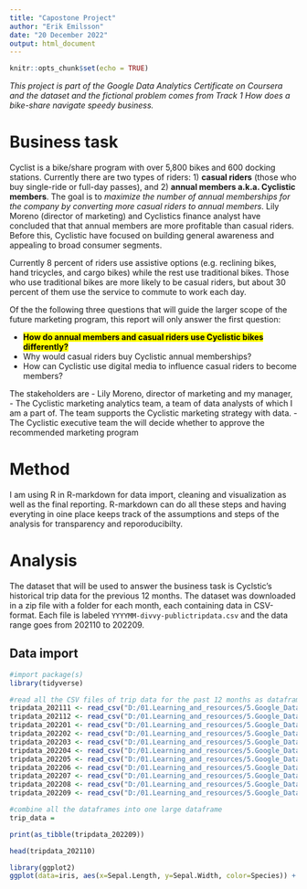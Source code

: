```yaml
---
title: "Capostone Project"
author: "Erik Emilsson"
date: "20 December 2022"
output: html_document
---
```


```r
knitr::opts_chunk$set(echo = TRUE)
```

*This project is part of the Google Data Analytics Certificate on Coursera and the dataset and the fictional problem comes from Track 1 How does a bike-share navigate speedy business.*

# Business task
Cyclist is a bike/share program with over 5,800 bikes and 600 docking stations. Currently there are two types of riders: 1) **casual riders** (those who buy single-ride or full-day passes), and 2) **annual members a.k.a. Cyclistic members**. The goal is to *maximize the number of annual memberships for the company by converting more casual riders to annual members*. Lily Moreno (director of marketing) and Cyclistics finance analyst have concluded that that annual members are more profitable than casual riders. Before this, Cyclistic have focused on building general awareness and appealing to broad consumer segments.

Currently 8 percent of riders use assistive options (e.g. reclining bikes, hand tricycles, and cargo bikes) while the rest use traditional bikes. Those who use traditional bikes are more likely to be casual riders, but about 30 percent of them use the service to commute to work each day.

Of the the following three questions that will guide the larger scope of the future marketing program, this report will only answer the first question:

- <mark>**How do annual members and casual riders use Cyclistic bikes differently?** </mark>
- Why would casual riders buy Cyclistic annual memberships?
- How can Cyclistic use digital media to influence casual riders to become members?

The stakeholders are 
- Lily Moreno, director of marketing and my manager,
- The Cyclistic marketing analytics team, a team of data analysts of which I am a part of. The team supports the Cyclistic marketing strategy with data. 
- The Cyclistic executive team the will decide whether to approve the recommended marketing program

# Method
I am using R in R-markdown for data import, cleaning and visualization as well as the final reporting. R-markdown can do all these steps and having everyting in oine place keeps track of the assumptions and steps of the analysis for transparency and reporoducibilty.

# Analysis

The dataset that will be used to answer the business task is Cyclstic's historical trip data for the previous 12 months. The dataset was downloaded in a zip file with a folder for each month, each containing data in CSV-format. Each file is labeled `YYYYMM-divvy-publictripdata.csv` and the data range goes from 202110 to 202209.

## Data import

```r
#import package(s)
library(tidyverse)
```



```r
#read all the CSV files of trip data for the past 12 months as dataframes in R and define them as separate variables
tripdata_202111 <- read_csv("D:/01.Learning_and_resources/5.Google_Data_Analytics_Certificate_Coursera/Google-Data-Analyst-Capstone-Project/Raw Data/202111-divvy-tripdata")
tripdata_202112 <- read_csv("D:/01.Learning_and_resources/5.Google_Data_Analytics_Certificate_Coursera/Google-Data-Analyst-Capstone-Project/Raw Data/202112-divvy-tripdata")
tripdata_202201 <- read_csv("D:/01.Learning_and_resources/5.Google_Data_Analytics_Certificate_Coursera/Google-Data-Analyst-Capstone-Project/Raw Data/202201-divvy-tripdata")
tripdata_202202 <- read_csv("D:/01.Learning_and_resources/5.Google_Data_Analytics_Certificate_Coursera/Google-Data-Analyst-Capstone-Project/Raw Data/202202-divvy-tripdata")
tripdata_202203 <- read_csv("D:/01.Learning_and_resources/5.Google_Data_Analytics_Certificate_Coursera/Google-Data-Analyst-Capstone-Project/Raw Data/202203-divvy-tripdata")
tripdata_202204 <- read_csv("D:/01.Learning_and_resources/5.Google_Data_Analytics_Certificate_Coursera/Google-Data-Analyst-Capstone-Project/Raw Data/202204-divvy-tripdata")
tripdata_202205 <- read_csv("D:/01.Learning_and_resources/5.Google_Data_Analytics_Certificate_Coursera/Google-Data-Analyst-Capstone-Project/Raw Data/202205-divvy-tripdata")
tripdata_202206 <- read_csv("D:/01.Learning_and_resources/5.Google_Data_Analytics_Certificate_Coursera/Google-Data-Analyst-Capstone-Project/Raw Data/202206-divvy-tripdata")
tripdata_202207 <- read_csv("D:/01.Learning_and_resources/5.Google_Data_Analytics_Certificate_Coursera/Google-Data-Analyst-Capstone-Project/Raw Data/202207-divvy-tripdata")
tripdata_202208 <- read_csv("D:/01.Learning_and_resources/5.Google_Data_Analytics_Certificate_Coursera/Google-Data-Analyst-Capstone-Project/Raw Data/202208-divvy-tripdata")
tripdata_202209 <- read_csv("D:/01.Learning_and_resources/5.Google_Data_Analytics_Certificate_Coursera/Google-Data-Analyst-Capstone-Project/Raw Data/202209-divvy-tripdata")

#combine all the dataframes into one large dataframe
trip_data = 

print(as_tibble(tripdata_202209))
```


```r
head(tripdata_202110)
```

```r
library(ggplot2)
ggplot(data=iris, aes(x=Sepal.Length, y=Sepal.Width, color=Species)) + geom_point(size=3)
```


